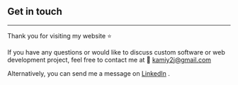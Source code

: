 
<Head>
  <title>{contactSeo.title}</title>
  <meta name="description" content={contactSeo.desc} />
  <meta name="viewport" content="width=device-width, initial-scale=1" />
  <link rel="icon" href="/favicon.ico" />
</Head>

<div className="lg:container lg:mx-auto md:container md:mx-auto xl:container xl:mx-auto 2xl:container 2xl:mx-auto">
<Layout>
<div className="flex justify-center pt-14 pb-10 sm:px-6">

<article className="prose lg:prose-xl">

## Get in touch
<hr className="border-4 border-violet-400 duration-500" />

Thank you for visiting my website ⭐

If you have any questions or would like to discuss custom software or web development project, feel free to contact me at 📧 [kamiy2j@gmail.com](mailto:kamiy2j@gmail.com)  


Alternatively, you can send me a message on [LinkedIn](https://www.linkedin.com/in/kamranisonline/) .


</article>
</div>
</Layout>
</div>
